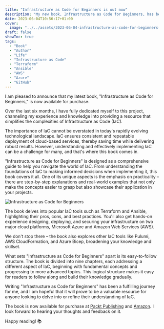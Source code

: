 ```yaml
---
title: "Infrastructure as Code for Beginners is out now"
description: "My new book, Infrastructure as Code for Beginners, has been released and is available to buy now."
date: 2023-06-04T10:56:17+01:00
cover:
  image: "../../assets/2023-06-04-infrastructure-as-code-for-beginners-is-out-now/blog-cover-2023-06-04-infrastructure-as-code-for-beginners-is-out-now.png"
draft: false
showToc: true
tags:
  - "Book"
  - "Author"
  - "Life"
  - "Infrastructure as Code"
  - "Terraform"
  - "Ansible"
  - "AWS"
  - "Azure"
  - "GitHub"
---
```


I am pleased to announce that my latest book, "Infrastructure as Code for Beginners," is now available for purchase.

Over the last six months, I have fully dedicated myself to this project, channeling my experience and knowledge into providing a resource that simplifies the complexities of Infrastructure as Code (IaC).

The importance of IaC cannot be overstated in today's rapidly evolving technological landscape. IaC ensures consistent and repeatable deployment of cloud-based services, thereby saving time while delivering robust results. However, understanding and effectively implementing IaC can be a challenge for many, and that's where this book comes in.

"Infrastructure as Code for Beginners" is designed as a comprehensive guide to help you navigate the world of IaC. From understanding the foundations of IaC to making informed decisions when implementing it, this book covers it all. One of its unique aspects is the emphasis on practicality – there are step-by-step explanations and real-world examples that not only make the concepts easier to grasp but also showcase their application in your projects.

<Img src="/assets/2023-06-04-infrastructure-as-code-for-beginners-is-out-now/images/book.jpg" alt="Infrastructure as Code for Beginners" />

The book delves into popular IaC tools such as Terraform and Ansible, highlighting their pros, cons, and best practices. You'll also get hands-on experience designing, deploying, and securing your infrastructure on two major cloud platforms, Microsoft Azure and Amazon Web Services (AWS).

We don't stop there – the book also explores other IaC tools like Pulumi, AWS CloudFormation, and Azure Bicep, broadening your knowledge and skillset.

What sets "Infrastructure as Code for Beginners" apart is its easy-to-follow structure. The book is divided into nine chapters, each addressing a different aspect of IaC, beginning with fundamental concepts and progressing to more advanced topics. This logical structure makes it easy for readers to follow along and build their knowledge gradually.

Writing "Infrastructure as Code for Beginners" has been a fulfilling journey for me, and I am hopeful that it will prove to be a valuable resource for anyone looking to delve into or refine their understanding of IaC.

The book is now available for purchase at [Packt Publishing](https://www.packtpub.com/product/infrastructure-as-code-for-beginners/9781837631636) and [Amazon](https://www.amazon.co.uk/dp/B0C3CVRD86/). I look forward to hearing your thoughts and feedback on it. 

Happy reading! :books:
